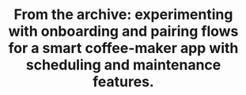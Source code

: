 ---
title: 'From the archive: experimenting with onboarding and pairing flows for a smart coffee-maker app with scheduling and maintenance features.'
publishedAt: '2025-04-04'
category: 'experiments'
image: '/media/pour.mp4'
alt: 'From the archive: experimenting with onboarding and pairing flows for a smart coffee-maker app with scheduling and maintenance features.'
---